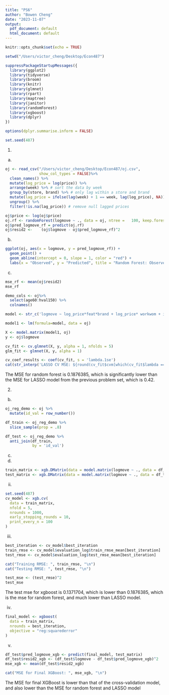 ```yaml
---
title: "PS6"
author: "Bowen Cheng"
date: "2023-11-07"
output:
  pdf_document: default
  html_document: default
---
```


```r
knitr::opts_chunk$set(echo = TRUE)
```

```r
setwd("/Users/victor_cheng/Desktop/Econ487")
```


```r
suppressPackageStartupMessages({
  library(ggplot2)
  library(tidyverse)
  library(broom)
  library(knitr)
  library(glmnet)
  library(rpart)
  library(maptree)
  library(janitor)
  library(randomForest)
  library(xgboost)
  library(dplyr)
})

options(dplyr.summarise.inform = FALSE)

set.seed(487)
```

1.

a.
```r
oj <- read_csv("/Users/victor_cheng/Desktop/Econ487/oj.csv",
               show_col_types = FALSE)%>%
  clean_names() %>% 
  mutate(log_price = log(price)) %>% 
  arrange(week) %>% # sort the data by week
  group_by(store, brand) %>% # only lag within a store and brand
  mutate(lag_price = ifelse(lag(week) + 1 == week, lag(log_price), NA)) %>% # calculate lagged prices only if subsequent weeks
  ungroup() %>% 
  filter(!is.na(lag_price)) # remove null lagged prices
```


```r
oj$price <- log(oj$price) 
oj.rf <- randomForest(logmove ~ ., data = oj, ntree = 	100, keep.forest = TRUE) 
oj$pred_logmove_rf = predict(oj.rf) 
oj$resid2 <- 	(oj$logmove - oj$pred_logmove_rf)^2 
```

b.
```r
ggplot(oj, aes(x = logmove, y = pred_logmove_rf)) +
  geom_point() +
  geom_abline(intercept = 0, slope = 1, color = "red") +
  labs(x = "Observed", y = "Predicted", title = "Random Forest: Observed vs Predicted")
```

c.
```r
mse_rf <- mean(oj$resid2)
mse_rf
```

```r
demo_cols <- oj%>% 
  select(age60:hval150) %>% 
  colnames()

model <- str_c('logmove ~ log_price*feat*brand + log_price* workwom + income * workwom + lag_price + sstrvol * cpwvol5 + log_price * lag_price + feat * income + ', str_c(demo_cols, collapse = ' + '))

model1 <- lm(formula=model, data = oj)
```

```r
X <- model.matrix(model1, oj)
y <- oj$logmove

cv_fit <- cv.glmnet(X, y, alpha = 1, nfolds = 5)
glm_fit <- glmnet(X, y, alpha = 1)
```

```r
cv_coef_results <- coef(cv_fit, s = 'lambda.1se')
cat(str_interp('LASSO CV MSE: ${round(cv_fit$cvm[which(cv_fit$lambda == cv_fit$lambda.1se)], 2)}'))
```

The MSE for random forest is  0.1876385, which is significantly lower than the MSE for LASSO model from the previous problem set, which is 0.42.

2.

b.
```r
oj_reg_demo <- oj %>% 
  mutate(id_val = row_number())
```

```r
df_train <- oj_reg_demo %>% 
  slice_sample(prop = .8)

df_test <- oj_reg_demo %>% 
  anti_join(df_train,
            by = 'id_val')
```

c.
i.
```r
train_matrix <- xgb.DMatrix(data = model.matrix(logmove ~ ., data = df_train), label = df_train$logmove)
test_matrix <- xgb.DMatrix(data = model.matrix(logmove ~ ., data = df_test), label = df_test$logmove)
```
ii.
```r
set.seed(487)
cv_model <- xgb.cv(
  data = train_matrix,
  nfold = 5,
  nrounds = 1000,
  early_stopping_rounds = 10,
  print_every_n = 100
)
```
iii.
```r
best_iteration <- cv_model$best_iteration
train_rmse <- cv_model$evaluation_log$train_rmse_mean[best_iteration]
test_rmse <- cv_model$evaluation_log$test_rmse_mean[best_iteration]

cat("Training RMSE: ", train_rmse, "\n")
cat("Testing RMSE: ", test_rmse, "\n")
```

```r
test_mse <- (test_rmse)^2
test_mse
```
The test mse for xgboost is 0.1371704, which is lower than 0.1876385, which is the mse for random forest, and much lower than LASSO model.

iv.
```r
final_model <- xgboost(
  data = train_matrix,
  nrounds = best_iteration,
  objective = "reg:squarederror"
)
```
v.
```r
df_test$pred_logmove_xgb <- predict(final_model, test_matrix)
df_test$resid2_xgb <- (df_test$logmove - df_test$pred_logmove_xgb)^2
mse_xgb <- mean(df_test$resid2_xgb)

cat("MSE for Final XGBoost: ", mse_xgb, "\n")
```
The MSE for final XGBoost is lower than that of the cross-validation model, and also lower than the MSE for random forest and LASSO model




